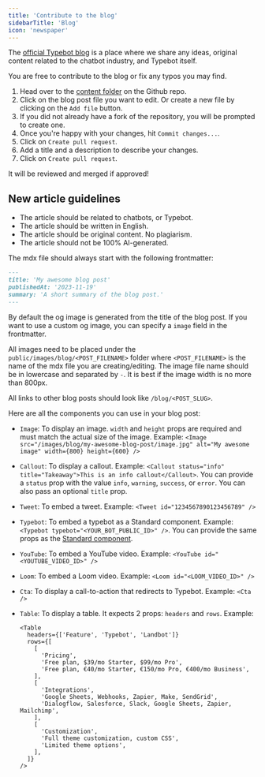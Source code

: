 ```yaml
---
title: 'Contribute to the blog'
sidebarTitle: 'Blog'
icon: 'newspaper'
---
```


The [official Typebot blog](https://typebot.io/blog) is a place where we share any ideas, original content related to the chatbot industry, and Typebot itself.

You are free to contribute to the blog or fix any typos you may find.

1. Head over to the [content folder](https://github.com/baptisteArno/typebot.io/tree/main/apps/landing-page/content) on the Github repo.
2. Click on the blog post file you want to edit. Or create a new file by clicking on the `Add file` button.
3. If you did not already have a fork of the repository, you will be prompted to create one.
4. Once you're happy with your changes, hit `Commit changes...`.
5. Click on `Create pull request`.
6. Add a title and a description to describe your changes.
7. Click on `Create pull request`.

It will be reviewed and merged if approved!

## New article guidelines

- The article should be related to chatbots, or Typebot.
- The article should be written in English.
- The article should be original content. No plagiarism.
- The article should not be 100% AI-generated.

The mdx file should always start with the following frontmatter:

```md
---
title: 'My awesome blog post'
publishedAt: '2023-11-19'
summary: 'A short summary of the blog post.'
---
```

By default the og image is generated from the title of the blog post. If you want to use a custom og image, you can specify a `image` field in the frontmatter.

All images need to be placed under the `public/images/blog/<POST_FILENAME>` folder where `<POST_FILENAME>` is the name of the mdx file you are creating/editing. The image file name should be in lowercase and separated by `-`. It is best if the image width is no more than 800px.

All links to other blog posts should look like `/blog/<POST_SLUG>`.

Here are all the components you can use in your blog post:

- `Image`: To display an image. `width` and `height` props are required and must match the actual size of the image. Example: `<Image src="/images/blog/my-awesome-blog-post/image.jpg" alt="My awesome image" width={800} height={600} />`
- `Callout`: To display a callout. Example: `<Callout status="info" title="Takeaway">This is an info callout</Callout>`. You can provide a `status` prop with the value `info`, `warning`, `success`, or `error`. You can also pass an optional `title` prop.
- `Tweet`: To embed a tweet. Example: `<Tweet id="1234567890123456789" />`
- `Typebot`: To embed a typebot as a Standard component. Example: `<Typebot typebot="<YOUR_BOT_PUBLIC_ID>" />`. You can provide the same props as the [Standard component](../../deploy/web/libraries/react#standard).
- `YouTube`: To embed a YouTube video. Example: `<YouTube id="<YOUTUBE_VIDEO_ID>" />`
- `Loom`: To embed a Loom video. Example: `<Loom id="<LOOM_VIDEO_ID>" />`
- `Cta`: To display a call-to-action that redirects to Typebot. Example: `<Cta />`
- `Table`: To display a table. It expects 2 props: `headers` and `rows`. Example:

  ```tsx
  <Table
    headers={['Feature', 'Typebot', 'Landbot']}
    rows={[
      [
        'Pricing',
        'Free plan, $39/mo Starter, $99/mo Pro',
        'Free plan, €40/mo Starter, €150/mo Pro, €400/mo Business',
      ],
      [
        'Integrations',
        'Google Sheets, Webhooks, Zapier, Make, SendGrid',
        'Dialogflow, Salesforce, Slack, Google Sheets, Zapier, Mailchimp',
      ],
      [
        'Customization',
        'Full theme customization, custom CSS',
        'Limited theme options',
      ],
    ]}
  />
  ```
